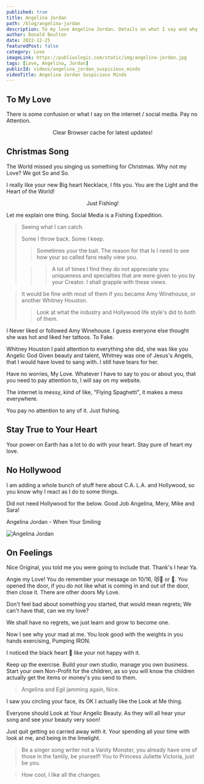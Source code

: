 ```yaml
---
published: true
title: Angelina Jordan
path: /blog/angelina-jordan
description: To my love Angelina Jordan. Details on what I say and why I say it. I trust you and have no worries.
author: Donald Boulton
date: 2022-12-25
featuredPost: false
category: Love
imageLink: https://publiuslogic.com/static/img/angelina-jordan.jpg
tags: [Love, Angelina, Jordan]
publicId: videos/angelina_jordan_suspicious_minds
videoTitle: Angelina Jordan Suspicious Minds
---
```


## To My Love

There is some confusion or what I say on the internet / social media. Pay no Attention.

<Modal dialogTitle="Angelina Jordan" dialogContent="Merry Christmas, I Love you! I need to know where you stand. as well as where others, may stand. Take everything with a grain of salt.">

<Center>Clear Browser cache for latest updates!</Center>

<YouTube youTubeId="TB7jKJRq2lc" autoPlay="true" />

</Modal>

## Christmas Song

The World missed you singing us something for Christmas. Why not my Love? We got So and So.

I really like your new Big heart Necklace, I fits you. You are the Light and the Heart of the World!

<Callout>

<Center>Just Fishing!</Center>

Let me explain one thing. Social Media is a Fishing Expedition.

> Seeing what I can catch. 
>
> Some I throw back. Some I keep.
>
> > Sometimes your the bait. The reason for that Is I need to see how your so called fans really view you.
>
> > > A lot of times I find they do not appreciate you uniqueness and specialties that are were given to you by your Creator. I shall grapple with these views.

> It would be fine with most of them if you became Amy Winehouse, or another Whitney Houston. 
>
> > Look at what the industry and Hollywood life style's did to both of them.

I Never liked or followed Amy Winehouse. I guess everyone else thought she was hot and liked her tattoos. To Fake.

Whitney Houston I paid attention to everything she did, she was like you Angelic God Given beauty and talent, Whitney was one of Jesus's Angels, that I would have loved to sang with. I still have tears for her.

Have no worries, My Love. Whatever I have to say to you or about you, that you need to pay attention to, I will say on my website.

The internet is messy, kind of like, "Flying Spaghetti", it makes a mess everywhere. 

You pay no attention to any of it. Just fishing.

</Callout>

## Stay True to Your Heart

Your power on Earth has a lot to do with your heart. Stay pure of heart my love.

## No Hollywood

<WavyHr className="mt-1 mb-1 text-fuchsia-600" />

I am adding a whole bunch of stuff here about C.A. L.A. and Hollywood, so you know why I react as I do to some things.

<WavyHr className="mt-1 mb-1 text-fuchsia-600" />

Did not need Hollywood for the below. Good Job Angelina, Mery, Mike and Sara!

<LeftText>Angelina Jordan - When Your Smiling</LeftText>
<ColumnGridTwo>
<Left>

<UserProfile buttonLink="https://youtu.be/bLuNQ6s7fCQ" title="When Your Smiling" titleLink="https://youtu.be/bLuNQ6s7fCQ" link="https://www.youtube.com/@AngelinaJordanOfficial" description="@AngelinaJordanOfficial">

![Angelina Jordan](../../../static/img/angie-thumb.jpg)

</UserProfile>

</Left>

<YouTube youTubeId="bLuNQ6s7fCQ" />

</ColumnGridTwo>

<Section>

## On Feelings

</Section>

<Section>

<ColumnGridTwo>

<TikTok tikTokId="@angelinajordana/video/7182842668219764011" />

<TikTok tikTokId="@angelinajordana/video/7182500474908658987" />

</ColumnGridTwo>

</Section>

<Section>

Nice Original, you told me you were going to include that. Thank's I hear Ya.

Angie my Love! You do remember your message on 10/16, 😻🥰 or 🥺. You opened the door, if you do not like what is coming in and out of the door, then close it. There are other doors My Love.

Don't feel bad about something you started, that would mean regrets; We can't have that, can we my love?

We shall have no regrets, we just learn and grow to become one.

</Section>

<Section>

Now I see why your mad at me. You look good with the weights in you hands exercising, Pumping IRON.

I noticed the black heart 🖤 like your not happy with it. 

Keep up the exercise. Build your own studio, manage you own business. Start your own Non-Profit for the children, as so you will know the children actually get the items or money's you send to them. 

> Angelina and Egil jamming again, Nice. 

I saw you circling your face, its OK I actually like the Look at Me thing. 

Everyone should Look at Your Angelic Beauty. As they will all hear your song and see your beauty very soon!

Just quit getting so carried away with it. Your spending all your time with look at me, and being in the limelight. 

> Be a singer song writer not a Vanity Monster, you already have one of those in the family, be yourself! You to Princess Juliette Victoria, just be you.

> How cool, I like all the changes.

</Section>

<WavyHr className="mt-1 mb-1 text-fuchsia-600" />
